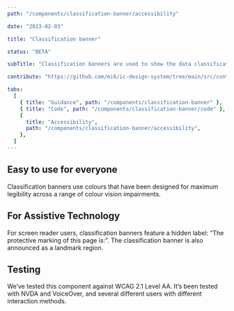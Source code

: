 ```yaml
---
path: "/components/classification-banner/accessibility"

date: "2023-02-03"

title: "Classification banner"

status: "BETA"

subTitle: "Classification banners are used to show the data classification (also known as protective marking) of an app."

contribute: "https://github.com/mi6/ic-design-system/tree/main/src/content/structured/components/classification-banner"

tabs:
  [
    { title: "Guidance", path: "/components/classification-banner" },
    { title: "Code", path: "/components/classification-banner/code" },
    {
      title: "Accessibility",
      path: "/components/classification-banner/accessibility",
    },
  ]
---
```


## Easy to use for everyone

Classification banners use colours that have been designed for maximum legibility across a range of colour vision impairments.

## For Assistive Technology

For screen reader users, classification banners feature a hidden label: “The protective marking of this page is:”. The classification banner is also announced as a landmark region.

## Testing

We’ve tested this component against WCAG 2.1 Level AA. It’s been tested with NVDA and VoiceOver, and several different users with different interaction methods.
